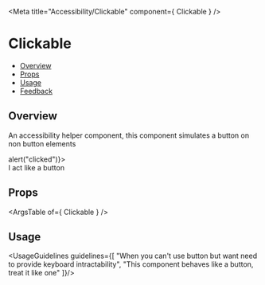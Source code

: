 
<Meta
  title="Accessibility/Clickable"
  component={ Clickable }
/>

# Clickable
- [Overview](#overview)
- [Props](#props)
- [Usage](#usage)
- [Feedback](#feedback)

## Overview
An accessibility helper component, this component simulates a button on non button elements

<Canvas>
  <Story name="Overview">
    <Clickable className="monday-story-clickable_first-element" onClick={() => alert("clicked")}>
        <div>I act like a button</div>
     </Clickable>
  </Story>
</Canvas>

## Props
<ArgsTable of={ Clickable } />

## Usage
<UsageGuidelines guidelines={[
  "When you can't use button but want need to provide keyboard intractability",
  "This component behaves like a button, treat it like one"
]}/>
